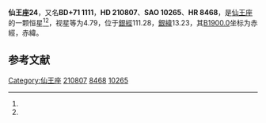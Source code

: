 {{Starbox begin
| name = 仙王座24
}}
{{Starbox observe
| epoch = [[J2000.0|J2000.0]]
| constell = [[仙王座|仙王座]]<ref name=SIMBAD>{{cite web
 | url=http://simbad.u-strasbg.fr/simbad/sim-id?Ident=HR+8468
 | title=Pulsating variable Star
 | publisher=Centre de Données astronomiques de Strasbourg
 | work=SIMBAD
 | accessdate=2012-07-13
 | archive-date=2016-03-17
 | archive-url=https://web.archive.org/web/20160317121446/http://simbad.u-strasbg.fr/simbad/sim-id?Ident=HR+8468
 | dead-url=no
 }}</ref><ref name=DATA>{{cite web
 | url=http://vizier.u-strasbg.fr/viz-bin/VizieR-5?-out.add=.&-source=5050&-corr=PK=HR&-out.max=9999&HR=8468
 | title=VizieR Detailed Page
 | accessdate=2012-07-13
 | archive-date=2016-03-05
 | archive-url=https://web.archive.org/web/20160305030058/http://vizier.u-strasbg.fr/viz-bin/VizieR-5?-out.add=.&-source=5050&-corr=PK=HR&-out.max=9999&HR=8468
 | dead-url=no
 }}</ref>
| 星官 = 
| ra = {{RA|22|9|48.4}}<ref name=SIMBAD /><ref name=DATA />
| dec = {{DEC|+72|20|28}}<ref name=SIMBAD /><ref name=DATA />
| appmag_v = 4.79<ref name=SIMBAD /><ref name=DATA />
}}
{{Starbox character
| class = G7II-III<ref name=SIMBAD /><ref name=DATA />
| b-v = 0.92<ref name=SIMBAD /><ref name=DATA />
| u-b = 0.61<ref name=SIMBAD /><ref name=DATA />
| r-i = 0.48<ref name=SIMBAD /><ref name=DATA />
| variable = 
}}
{{Starbox astrometry
| radial_v = 0.61
| prop_mo_ra = -15
| parallax = 0.017
| p_error = 
}}
{{Starbox catalog
| names =BD+71 1111，[[SAO星表|SAO]] 10265，[[HD星表|HD]] 210807，[[HR星表|HR]] 8468}}
{{Starbox reference |Simbad=HR+8468}}
{{Starbox end}}

'''仙王座24'''，又名'''BD+71 1111'''，'''HD 210807'''、'''SAO 10265'''、'''HR 8468'''，是[[仙王座|仙王座]]的一颗恒星<ref name=SIMBAD /><ref name=DATA />，视星等为4.79，位于[[銀道座標系|銀經]]111.28，[[銀道座標系|銀緯]]13.23，其[[B1900.0|B1900.0]]坐标为赤經{{RA|22|7|53.1}}，赤緯{{DEC|+71|13.23|55}}。

== 参考文献 ==
{{reflist}}

{{star-stub}}

{{仙王座恒星}}
[[Category:仙王座|Category:仙王座]]
[[Category:HD和HDE天體|210807]]
[[Category:HR天體|8468]]
[[Category:SAO天體|10265]]
